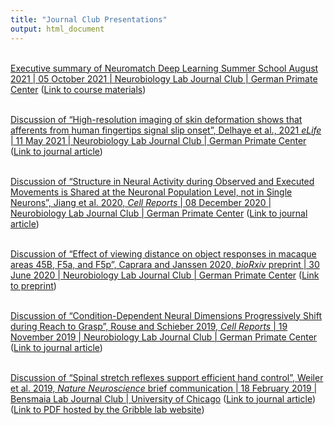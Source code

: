 ```yaml
---
title: "Journal Club Presentations"
output: html_document
---
```


<link rel="stylesheet" href="styles.css" type="text/css">
<link rel="stylesheet" href="./css/academicons.min.css"/>


<br>
[Executive summary of Neuromatch Deep Learning Summer School August 2021 | 05 October 2021 | Neurobiology Lab Journal Club | German Primate Center](files/JC-presentations/Neuromatch-Executive-Summary_05102021.pdf) ([Link to course materials](deeplearning.neuromatch.io))
<br>

<br>
[Discussion of "High-resolution imaging of skin deformation shows that afferents from human fingertips signal slip onset", Delhaye et al., 2021 *eLife* | 11 May 2021 | Neurobiology Lab Journal Club | German Primate Center](files/JC-presentations/Delhaye_etal_2021_.pdf) ([Link to journal article](https://elifesciences.org/articles/64679))
<br>

<br>
[Discussion of "Structure in Neural Activity during Observed and Executed Movements is Shared at the Neuronal Population Level, not in Single Neurons", Jiang et al. 2020, *Cell Reports* | 08 December 2020 | Neurobiology Lab Journal Club | German Primate Center](files/JC-presentations/NBL-JC-08-12-2020-Jiang-Saggar-Ryu-Shenoy-Kao-2020-Cell-Reports-07122020.pdf) ([Link to journal article](https://www.sciencedirect.com/science/article/pii/S2211124720309918))
<br>

<br>
[Discussion of "Effect of viewing distance on object responses in macaque areas 45B, F5a, and F5p", Caprara and Janssen 2020, *bioRxiv* preprint | 30 June 2020 | Neurobiology Lab Journal Club | German Primate Center](files/Capara-and-Janssen-2020-Effect-of-viewing-distance-in-frontal-cortex.pdf) ([Link to preprint](https://www.biorxiv.org/content/10.1101/2020.05.04.070862v1))
<br>

<br>
[Discussion of "Condition-Dependent Neural Dimensions Progressively Shift during Reach to Grasp", Rouse and Schieber 2019, *Cell Reports* | 19 November 2019 | Neurobiology Lab Journal Club | German Primate Center](files/JMG_JC_2019_11_19.pdf) ([Link to journal article](https://www.sciencedirect.com/science/article/pii/S2211124718318333))
<br>

<br>
[Discussion of "Spinal stretch reflexes support efficient hand control", Weiler et al. 2019, *Nature Neuroscience* brief communication | 18 February 2019 | Bensmaia Lab Journal Club | University of Chicago](files/Pruszynski-nature-neuro-18022019.pdf) ([Link to journal article](https://www.nature.com/articles/s41593-019-0336-0)) ([Link to PDF hosted by the Gribble lab website](https://gribblelab.org/assets/publications/2019_Weiler_NatNeurosci.pdf))
<br>
